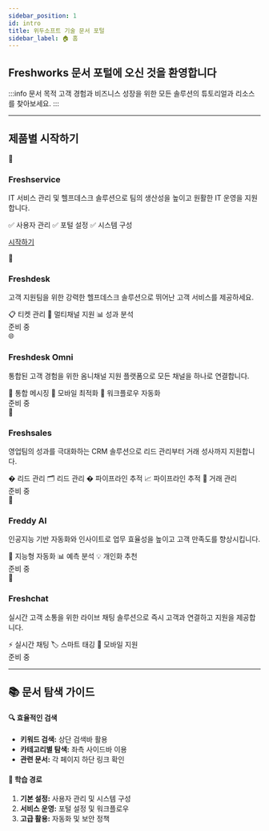 ```yaml
---
sidebar_position: 1
id: intro
title: 위두소프트 기술 문서 포털
sidebar_label: 🏠 홈
---
```


## Freshworks 문서 포털에 오신 것을 환영합니다

:::info 문서 목적
고객 경험과 비즈니스 성장을 위한 모든 솔루션의 튜토리얼과 리소스를 찾아보세요.
:::

---

## 제품별 시작하기

<div className="product-grid">

<div className="product-card available">
  <div className="card-icon">🎫</div>
  <h3>Freshservice</h3>
  <p>IT 서비스 관리 및 헬프데스크 솔루션으로 팀의 생산성을 높이고 원활한 IT 운영을 지원합니다.</p>
  <div className="card-features">
    <span>✅ 사용자 관리</span>
    <span>✅ 포털 설정</span>
    <span>✅ 시스템 구성</span>
  </div>

  <a href="/freshworks/freshservice/getting-started/user-management/understanding-agents" className="card-button primary">시작하기</a>
</div>

<div className="product-card coming-soon">
  <div className="card-icon">📧</div>
  <h3>Freshdesk</h3>
  <p>고객 지원팀을 위한 강력한 헬프데스크 솔루션으로 뛰어난 고객 서비스를 제공하세요.</p>
  <div className="card-features">
    <span>📋 티켓 관리</span>
    <span>📡 멀티채널 지원</span>
    <span>📊 성과 분석</span>
  </div>
  <div className="card-button disabled">준비 중</div>
</div>

<div className="product-card coming-soon">
  <div className="card-icon">🌐</div>
  <h3>Freshdesk Omni</h3>
  <p>통합된 고객 경험을 위한 옴니채널 지원 플랫폼으로 모든 채널을 하나로 연결합니다.</p>
  <div className="card-features">
    <span>💬 통합 메시징</span>
    <span>📱 모바일 최적화</span>
    <span>🔄 워크플로우 자동화</span>
  </div>
  <div className="card-button disabled">준비 중</div>
</div>

<div className="product-card coming-soon">
  <div className="card-icon">💼</div>
  <h3>Freshsales</h3>
  <p>영업팀의 성과를 극대화하는 CRM 솔루션으로 리드 관리부터 거래 성사까지 지원합니다.</p>
  <div className="card-features">
    <span>� 리드 관리</span>
    <span>🗂️ 리드 관리</span>
    <span>� 파이프라인 추적</span>
    <span>📈 파이프라인 추적</span>
    <span>🤝 거래 관리</span>
  </div>
  <div className="card-button disabled">준비 중</div>
</div>

<div className="product-card coming-soon">
  <div className="card-icon">🤖</div>
  <h3>Freddy AI</h3>
  <p>인공지능 기반 자동화와 인사이트로 업무 효율성을 높이고 고객 만족도를 향상시킵니다.</p>
  <div className="card-features">
    <span>🧠 지능형 자동화</span>
    <span>📊 예측 분석</span>
    <span>💡 개인화 추천</span>
  </div>
  <div className="card-button disabled">준비 중</div>
</div>

<div className="product-card coming-soon">
  <div className="card-icon">💬</div>
  <h3>Freshchat</h3>
  <p>실시간 고객 소통을 위한 라이브 채팅 솔루션으로 즉시 고객과 연결하고 지원을 제공합니다.</p>
  <div className="card-features">
    <span>⚡ 실시간 채팅</span>
    <span>🏷️ 스마트 태깅</span>
    <span>📱 모바일 지원</span>
  </div>
  <div className="card-button disabled">준비 중</div>
</div>

</div>

---

## 📚 문서 탐색 가이드

<div className="guide-section">
  <div className="guide-card">
    <h4>🔍 효율적인 검색</h4>
    <ul>
      <li><strong>키워드 검색:</strong> 상단 검색바 활용</li>
      <li><strong>카테고리별 탐색:</strong> 좌측 사이드바 이용</li>
      <li><strong>관련 문서:</strong> 각 페이지 하단 링크 확인</li>
    </ul>
  </div>
  
  <div className="guide-card">
  <h4>🧭 학습 경로</h4>
    <ol>
      <li><strong>기본 설정:</strong> 사용자 관리 및 시스템 구성</li>
      <li><strong>서비스 운영:</strong> 포털 설정 및 워크플로우</li>
      <li><strong>고급 활용:</strong> 자동화 및 보안 정책</li>
    </ol>
  </div>
</div>
